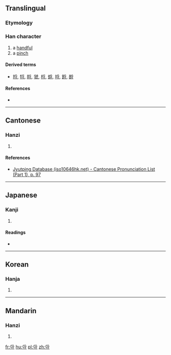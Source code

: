 ==Translingual==

===Etymology===
{{Han compound|𠬪|一|c1=s|c2=p|ls=psc}}

===Han character===
{{Han char|rn=41|rad=寸|as=04|sn=7|four=|canj=BDI,XBDI|ids=⿱爫寸}}

# a [[handful]]
# a [[pinch]]

====Derived terms====
* [[捋]], [[㸹]], [[脟]], [[虢]], [[㭩]], [[蜉]], [[埒]], [[鋝]], [[酹]]

====References====
* {{Han ref|kx=0294.010|dkj=07416|dj=0581.110|hdz=10504.070|uh=5BFD|ud=23549}}

----

==Cantonese==

===Hanzi===
{{yue-hanzi|jyut=[[lyut3]]|y=lyut3}}

# {{defn|lang=yue|sort=寸04}}

====References====
* [http://www.iso10646hk.net/jp/document/download.jsp Jyutping Database (iso10646hk.net) - Cantonese Pronunciation List (Part 1), p. 97]

----

==Japanese==

===Kanji===
{{ja-kanji|grade=|rs=寸04}}

# {{defn|lang=ja|sort=寸04}}

====Readings====
* {{ja-readings|on=[[りん]] (rin), [[りち]] (richi)|kun=[[とる]] (toru), [[つまむ]] (tsumamu)}}

----

==Korean==

===Hanja===
{{ko-hanja|hangeul=[[률]], [[율]]|eumhun=|rv=ryul, yul|mr=ryul, yul|y=lyul, yul}}

# {{defn|lang=ko|sort=寸04}}

----

==Mandarin==

===Hanzi===
{{cmn-hanzi|pin=[[lǜ]] ([[lü4]]), [[shè]] ([[she4]]), [[yè]] ([[ye4]]), [[yì]] ([[yi4]])|wg=lü<sup>4</sup>, she<sup>4</sup>, yeh<sup>4</sup>, i<sup>4</sup>}}

# {{defn|lang=cmn|sort=寸04}}

[[fr:寽]]
[[hu:寽]]
[[pl:寽]]
[[zh:寽]]